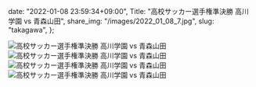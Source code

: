   date: "2022-01-08 23:59:34+09:00",
  Title: "高校サッカー選手権準決勝 高川学園 vs 青森山田",
  share_img: "/images/2022_01_08_7.jpg",
  slug: "takagawa",
};

![高校サッカー選手権準決勝 高川学園 vs 青森山田](/images/2022_01_08_4.jpg)
![高校サッカー選手権準決勝 高川学園 vs 青森山田](/images/2022_01_08_5.jpg)
![高校サッカー選手権準決勝 高川学園 vs 青森山田](/images/2022_01_08_6.jpg)
![高校サッカー選手権準決勝 高川学園 vs 青森山田](/images/2022_01_08_7.jpg)
